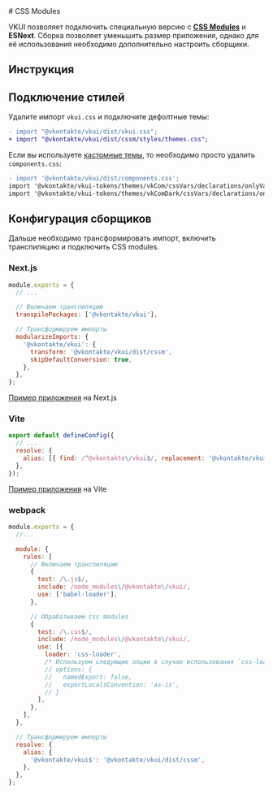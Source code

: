 <Overview>
# CSS Modules

VKUI позволяет подключить специальную версию c [**CSS Modules**](https://github.com/css-modules/css-modules) и **ESNext**.
Сборка позволяет уменьшить размер приложения, однако для её использования необходимо дополнительно настроить сборщики.

</Overview>

## Инструкция

<Steps>

## Подключение стилей

Удалите импорт `vkui.css` и подключите дефолтные темы:

```diff
- import "@vkontakte/vkui/dist/vkui.css";
+ import "@vkontakte/vkui/dist/cssm/styles/themes.css";
```

Если вы используете [кастомные темы](#/Customize), то необходимо просто удалить `components.css`:

```diff
- import '@vkontakte/vkui/dist/components.css';
import '@vkontakte/vkui-tokens/themes/vkCom/cssVars/declarations/onlyVariables.css';
import '@vkontakte/vkui-tokens/themes/vkComDark/cssVars/declarations/onlyVariablesLocal.css';
```

## Конфигурация сборщиков

Дальше необходимо трансформировать импорт, включить транспиляцию и подключить CSS modules.

### Next.js

```js filename="next.config.js"
module.exports = {
  // ...

  // Включаем транспиляцию
  transpilePackages: ['@vkontakte/vkui'],

  // Трансформируем импорты
  modularizeImports: {
    '@vkontakte/vkui': {
      transform: '@vkontakte/vkui/dist/cssm',
      skipDefaultConversion: true,
    },
  },
};
```

[Пример приложения](https://codesandbox.io/p/sandbox/vkui-next-js-cssm-el0g7c) на Next.js

### Vite

```js filename="vite.config.js"
export default defineConfig({
  // ...
  resolve: {
    alias: [{ find: /^@vkontakte\/vkui$/, replacement: '@vkontakte/vkui/dist/cssm' }],
  },
});
```

[Пример приложения](https://codesandbox.io/p/sandbox/vkui-vite-cssm-4iikku) на Vite

### webpack

```js filename="webpack.config.js"
module.exports = {
  //...

  module: {
    rules: [
      // Включаем транспиляцию
      {
        test: /\.js$/,
        include: /node_modules\/@vkontakte\/vkui/,
        use: ['babel-loader'],
      },

      // Обрабатываем css modules
      {
        test: /\.css$/,
        include: /node_modules\/@vkontakte\/vkui/,
        use: [{
          loader: 'css-loader',
          /* Используем следующие опции в случае использования `css-loader >= 7.0.0` (см. https://github.com/webpack-contrib/css-loader/blob/v7.1.0/CHANGELOG.md) */
          // options: {
          //   namedExport: false,
          //   exportLocalsConvention: 'as-is',
          // }
        ],
      },
    ],
  },

  // Трансформируем импорты
  resolve: {
    alias: {
      '@vkontakte/vkui$': '@vkontakte/vkui/dist/cssm',
    },
  },
};
```

</Steps>
